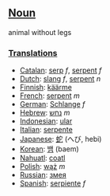 ==[[Noun]]==

animal without legs

===[[Translation]]s===
*[[Catalan]]: [[serp]] ''f'', [[serpent]] ''f''
*[[Dutch]]: [[slang]] ''f'', [[serpent]] ''n''
*[[Finnish]]: [[käärme]]
*[[French]]: [[serpent]] ''m''
*[[German]]: [[Schlange]] ''f''
*[[Hebrew]]: [[נחש]] ''m''
*[[Indonesian]]: [[ular]]
*[[Italian]]: [[serpente]]
*[[Japanese]]: [[蛇]] (へび, hebi)
*[[Korean]]: [[뱀]] (baem)
*[[Nahuatl]]: [[coatl]]
*[[Polish]]: [[wąż]] ''m''
*[[Russian]]: [[змея]]
*[[Spanish]]: [[serpiente]] ''f''